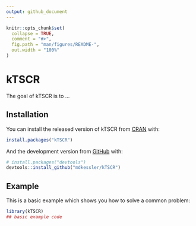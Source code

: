 ```yaml
---
output: github_document
---
```


<!-- README.md is generated from README.Rmd. Please edit that file -->

```r
knitr::opts_chunk$set(
  collapse = TRUE,
  comment = "#>",
  fig.path = "man/figures/README-",
  out.width = "100%"
)
```

# kTSCR

<!-- badges: start -->
<!-- badges: end -->

The goal of kTSCR is to ...

## Installation

You can install the released version of kTSCR from [CRAN](https://CRAN.R-project.org) with:

``` r
install.packages("kTSCR")
```

And the development version from [GitHub](https://github.com/) with:

``` r
# install.packages("devtools")
devtools::install_github("mdkessler/kTSCR")
```
## Example

This is a basic example which shows you how to solve a common problem:

```r
library(kTSCR)
## basic example code
```
